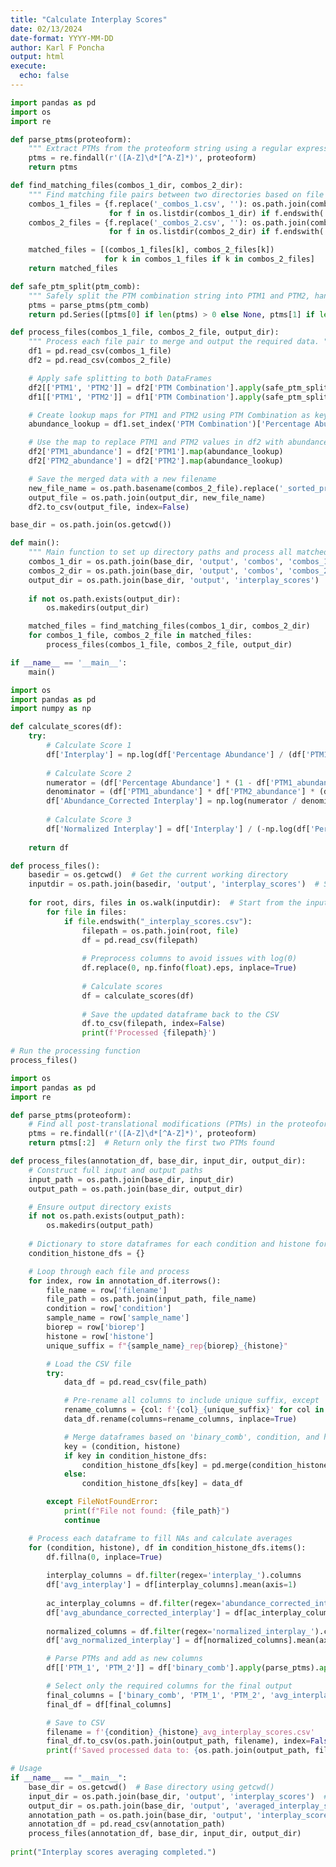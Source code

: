 ---
title: "Calculate Interplay Scores"
date: 02/13/2024
date-format: YYYY-MM-DD
author: Karl F Poncha
output: html
execute:
  echo: false
---

```{python find and match PTMs from combos_1_interplay to combos_2_interplay}
import pandas as pd
import os
import re

def parse_ptms(proteoform):
    """ Extract PTMs from the proteoform string using a regular expression. """
    ptms = re.findall(r'([A-Z]\d*[^A-Z]*)', proteoform)
    return ptms

def find_matching_files(combos_1_dir, combos_2_dir):
    """ Find matching file pairs between two directories based on file naming conventions. """
    combos_1_files = {f.replace('_combos_1.csv', ''): os.path.join(combos_1_dir, f)
                      for f in os.listdir(combos_1_dir) if f.endswith('_combos_1.csv')}
    combos_2_files = {f.replace('_combos_2.csv', ''): os.path.join(combos_2_dir, f)
                      for f in os.listdir(combos_2_dir) if f.endswith('_combos_2.csv')}

    matched_files = [(combos_1_files[k], combos_2_files[k])
                     for k in combos_1_files if k in combos_2_files]
    return matched_files

def safe_ptm_split(ptm_comb):
    """ Safely split the PTM combination string into PTM1 and PTM2, handling cases with fewer than 2 PTMs. """
    ptms = parse_ptms(ptm_comb)
    return pd.Series([ptms[0] if len(ptms) > 0 else None, ptms[1] if len(ptms) > 1 else None])

def process_files(combos_1_file, combos_2_file, output_dir):
    """ Process each file pair to merge and output the required data. """
    df1 = pd.read_csv(combos_1_file)
    df2 = pd.read_csv(combos_2_file)

    # Apply safe splitting to both DataFrames
    df2[['PTM1', 'PTM2']] = df2['PTM Combination'].apply(safe_ptm_split)
    df1[['PTM1', 'PTM2']] = df1['PTM Combination'].apply(safe_ptm_split)

    # Create lookup maps for PTM1 and PTM2 using PTM Combination as keys and Percentage Abundance as values
    abundance_lookup = df1.set_index('PTM Combination')['Percentage Abundance']

    # Use the map to replace PTM1 and PTM2 values in df2 with abundance values
    df2['PTM1_abundance'] = df2['PTM1'].map(abundance_lookup)
    df2['PTM2_abundance'] = df2['PTM2'].map(abundance_lookup)

    # Save the merged data with a new filename
    new_file_name = os.path.basename(combos_2_file).replace('_sorted_proteoform_combos_2.csv', '_interplay_scores.csv')
    output_file = os.path.join(output_dir, new_file_name)
    df2.to_csv(output_file, index=False)

base_dir = os.path.join(os.getcwd())

def main():
    """ Main function to set up directory paths and process all matched files. """
    combos_1_dir = os.path.join(base_dir, 'output', 'combos', 'combos_1_interplay')
    combos_2_dir = os.path.join(base_dir, 'output', 'combos', 'combos_2_interplay')
    output_dir = os.path.join(base_dir, 'output', 'interplay_scores')
    
    if not os.path.exists(output_dir):
        os.makedirs(output_dir)

    matched_files = find_matching_files(combos_1_dir, combos_2_dir)
    for combos_1_file, combos_2_file in matched_files:
        process_files(combos_1_file, combos_2_file, output_dir)

if __name__ == '__main__':
    main()
```

```{python}
import os
import pandas as pd
import numpy as np

def calculate_scores(df):
    try:
        # Calculate Score 1
        df['Interplay'] = np.log(df['Percentage Abundance'] / (df['PTM1_abundance'] * df['PTM2_abundance']))
        
        # Calculate Score 2
        numerator = (df['Percentage Abundance'] * (1 - df['PTM1_abundance']) * (1 - df['PTM2_abundance']) * df['Percentage Abundance'])
        denominator = (df['PTM1_abundance'] * df['PTM2_abundance'] * (df['PTM1_abundance'] - df['Percentage Abundance']) * (df['PTM2_abundance'] - df['Percentage Abundance']))
        df['Abundance_Corrected Interplay'] = np.log(numerator / denominator)
        
        # Calculate Score 3
        df['Normalized Interplay'] = df['Interplay'] / (-np.log(df['Percentage Abundance']))
    
    return df

def process_files():
    basedir = os.getcwd()  # Get the current working directory
    inputdir = os.path.join(basedir, 'output', 'interplay_scores')  # Set the target directory
    
    for root, dirs, files in os.walk(inputdir):  # Start from the input directory
        for file in files:
            if file.endswith("_interplay_scores.csv"):
                filepath = os.path.join(root, file)
                df = pd.read_csv(filepath)
                
                # Preprocess columns to avoid issues with log(0)
                df.replace(0, np.finfo(float).eps, inplace=True)
                
                # Calculate scores
                df = calculate_scores(df)
                
                # Save the updated dataframe back to the CSV
                df.to_csv(filepath, index=False)
                print(f'Processed {filepath}')

# Run the processing function
process_files()
```

```{python process files to calculate averages of interplay scores}
import os
import pandas as pd
import re

def parse_ptms(proteoform):
    # Find all post-translational modifications (PTMs) in the proteoform string
    ptms = re.findall(r'([A-Z]\d*[^A-Z]*)', proteoform)
    return ptms[:2]  # Return only the first two PTMs found

def process_files(annotation_df, base_dir, input_dir, output_dir):
    # Construct full input and output paths
    input_path = os.path.join(base_dir, input_dir)
    output_path = os.path.join(base_dir, output_dir)

    # Ensure output directory exists
    if not os.path.exists(output_path):
        os.makedirs(output_path)
    
    # Dictionary to store dataframes for each condition and histone for processing
    condition_histone_dfs = {}

    # Loop through each file and process
    for index, row in annotation_df.iterrows():
        file_name = row['filename']
        file_path = os.path.join(input_path, file_name)
        condition = row['condition']
        sample_name = row['sample_name']
        biorep = row['biorep']
        histone = row['histone']
        unique_suffix = f"{sample_name}_rep{biorep}_{histone}"

        # Load the CSV file
        try:
            data_df = pd.read_csv(file_path)

            # Pre-rename all columns to include unique suffix, except 'binary_comb'
            rename_columns = {col: f'{col}_{unique_suffix}' for col in data_df.columns if col != 'binary_comb'}
            data_df.rename(columns=rename_columns, inplace=True)

            # Merge dataframes based on 'binary_comb', condition, and histone
            key = (condition, histone)
            if key in condition_histone_dfs:
                condition_histone_dfs[key] = pd.merge(condition_histone_dfs[key], data_df, on='binary_comb', how='outer')
            else:
                condition_histone_dfs[key] = data_df

        except FileNotFoundError:
            print(f"File not found: {file_path}")
            continue

    # Process each dataframe to fill NAs and calculate averages
    for (condition, histone), df in condition_histone_dfs.items():
        df.fillna(0, inplace=True)
        
        interplay_columns = df.filter(regex='interplay_').columns
        df['avg_interplay'] = df[interplay_columns].mean(axis=1)
        
        ac_interplay_columns = df.filter(regex='abundance_corrected_interplay_').columns
        df['avg_abundance_corrected_interplay'] = df[ac_interplay_columns].mean(axis=1)
        
        normalized_columns = df.filter(regex='normalized_interplay_').columns
        df['avg_normalized_interplay'] = df[normalized_columns].mean(axis=1)

        # Parse PTMs and add as new columns
        df[['PTM_1', 'PTM_2']] = df['binary_comb'].apply(parse_ptms).apply(pd.Series)

        # Select only the required columns for the final output
        final_columns = ['binary_comb', 'PTM_1', 'PTM_2', 'avg_interplay', 'avg_abundance_corrected_interplay', 'avg_normalized_interplay']
        final_df = df[final_columns]

        # Save to CSV
        filename = f'{condition}_{histone}_avg_interplay_scores.csv'
        final_df.to_csv(os.path.join(output_path, filename), index=False)
        print(f'Saved processed data to: {os.path.join(output_path, filename)}')

# Usage
if __name__ == "__main__":
    base_dir = os.getcwd()  # Base directory using getcwd()
    input_dir = os.path.join(base_dir, 'output', 'interplay_scores')  # Relative path to input directory
    output_dir = os.path.join(base_dir, 'output', 'averaged_interplay_scores')  # Relative path to output directory
    annotation_path = os.path.join(base_dir, 'output', 'interplay_scores', 'experimental_annotation.csv')
    annotation_df = pd.read_csv(annotation_path)
    process_files(annotation_df, base_dir, input_dir, output_dir)
    
print("Interplay scores averaging completed.")
```

